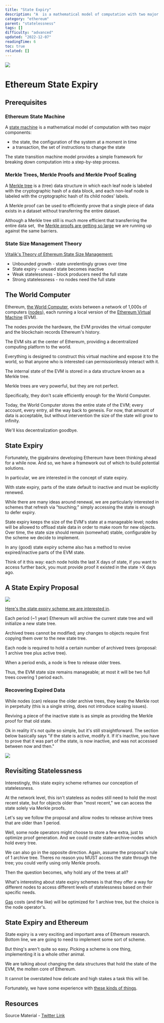 ```yaml
---
title: "State Expiry"
description: "A  is a mathematical model of computation with two major components:"
category: "ethereum"
parent: "statelessness"
tags: []
difficulty: "advanced"
updated: "2022-12-07"
readingTime: 6
toc: true
related: []
---
```


![](/images/state-expiry-1.png)

# Ethereum State Expiry

## Prerequisites

### Ethereum State Machine

A [state machine](https://inevitableeth.com/home/ethereum/state-machine) is a mathematical model of computation with two major components: 

*   the state, the configuration of the system at a moment in time
*   a transaction, the set of instructions to change the state

The state transition machine model provides a simple framework for breaking down computation into a step-by-step process.

### Merkle Trees, Merkle Proofs and Merkle Proof Scaling

A [Merkle tree](https://inevitableeth.com/home/concepts/merkle-tree) is a (tree) data structure in which each leaf node is labeled with the cryptographic hash of a data block, and each non-leaf node is labeled with the cryptographic hash of its child nodes' labels.

A Merkle proof can be used to efficiently prove that a single piece of data exists in a dataset without transferring the entire dataset. 

Although a Merkle tree still is much more efficient that transferring the entire data set,  the [Merkle proofs are getting so large](/concepts/scaling) we are running up against the same barriers. 

### State Size Management Theory

[Vitalik's Theory of Ethereum State Size Management:](/ethereum/theory)

*   Unbounded growth - state unrelentingly grows over time
*   State expiry - unused state becomes inactive
*   Weak statelessness - block producers need the full state
*   Strong statelessness - no nodes need the full state

## The World Computer

Ethereum, [the World Computer](/ethereum/world-computer), exists between a network of 1,000s of computers ([nodes](https://inevitableeth.com/home/ethereum/node)), each running a local version of the [Ethereum Virtual Machine](https://inevitableeth.com/home/ethereum/evm) (EVM). 

The nodes provide the hardware, the EVM provides the virtual computer and the blockchain records Ethereum's history.

The EVM sits at the center of Ethereum, providing a decentralized computing platform to the world.

Everything is designed to construct this virtual machine and expose it to the world, so that anyone who is interested can permissionlessly interact with it.

The internal state of the EVM is stored in a data structure known as a Merkle tree. 

Merkle trees are very powerful, but they are not perfect. 

Specifically, they don't scale efficiently enough for the World Computer.

Today, the World Computer stores the entire state of the EVM; every account, every entry, all the way back to genesis. For now, that amount of data is acceptable, but without intervention the size of the state will grow to infinity. 

We'll kiss decentralization goodbye.

## State Expiry

Fortunately, the gigabrains developing Ethereum have been thinking ahead for a while now. And so, we have a framework out of which to build potential solutions.

In particular, we are interested in the concept of state expiry.

With state expiry, parts of the state default to inactive and must be explicitly renewed. 

While there are many ideas around renewal, we are particularly interested in schemes that refresh via "touching;" simply accessing the state is enough to defer expiry.

State expiry keeps the size of the EVM's state at a manageable level; nodes will be allowed to offload stale data in order to make room for new objects. Over time, the state size should remain (somewhat) stable, configurable by the scheme we decide to implement. 

In any (good) state expiry scheme also has a method to revive expired/inactive parts of the EVM state. 

Think of it this way: each node holds the last X days of state, if you want to access further back, you must provide proof it existed in the state >X days ago. 

## A State Expiry Proposal

![](/images/state-expiry-2.jpeg)

[Here's the state expiry scheme we are interested in](https://ethresear.ch/t/resurrection-conflict-minimized-state-bounding-take-2/8739).  

Each period (~1 year) Ethereum will archive the current state tree and will initialize a new state tree. 

Archived trees cannot be modified; any changes to objects require first copying them over to the new state tree. 

Each node is required to hold a certain number of archived trees (proposal: 1 archive tree plus active tree). 

When a period ends, a node is free to release older trees. 

Thus, the EVM state size remains manageable; at most it will be two full trees covering 1 period each. 

### Recovering Expired Data

While nodes (can) release the older archive trees, they keep the Merkle root in perpetuity (this is a single string, does not introduce scaling issues). 

Reviving a piece of the inactive state is as simple as providing the Merkle proof for that old state. 

Ok in reality it's not quite so simple, but it's still straightforward. The section below basically says "if the state is active, modify it. If it's inactive, you have to prove that it was part of the state, is now inactive, and was not accessed between now and then." 

![](/images/state-expiry-3.png)

## Revisiting Statelessness

Interestingly, this state expiry scheme reframes our conception of statelessness. 

At the network level, this isn't stateless as nodes still need to hold the most recent state, but for objects older than "most recent," we can access the state solely via Merkle proofs. 

Let's say we follow the proposal and allow nodes to release archive trees that are older than 1 period. 

Well, some node operators might choose to store a few extra, just to optimize proof generation. And we could create state-archive-nodes which hold every tree. 

We can also go in the opposite direction. Again, assume the proposal's rule of 1 archive tree. Theres no reason you MUST access the state through the tree; you could verify using only Merkle proofs. 

Then the question becomes, why hold any of the trees at all? 

What's interesting about state expiry schemes is that they offer a way for different nodes to access different levels of statelessness based on their specific needs. 

[Gas](/concepts/gas) costs (and the like) will be optimized for 1 archive tree, but the choice is the node operator's. 

## State Expiry and Ethereum

State expiry is a very exciting and important area of Ethereum research. Bottom line, we are going to need to implement some sort of scheme. 

But thing's aren't quite so easy. Picking a scheme is one thing, implementing it is a whole other animal. 

We are talking about changing the data structures that hold the state of the EVM, the molten core of Ethereum. 

It cannot be overstated how delicate and high stakes a task this will be. 

Fortunately, we have some experience with [these kinds of things](https://ethereum.org/en/upgrades/merge/).

## Resources

Source Material - [Twitter Link](https://twitter.com/logarithmicrex/status/1588302097413332992)


